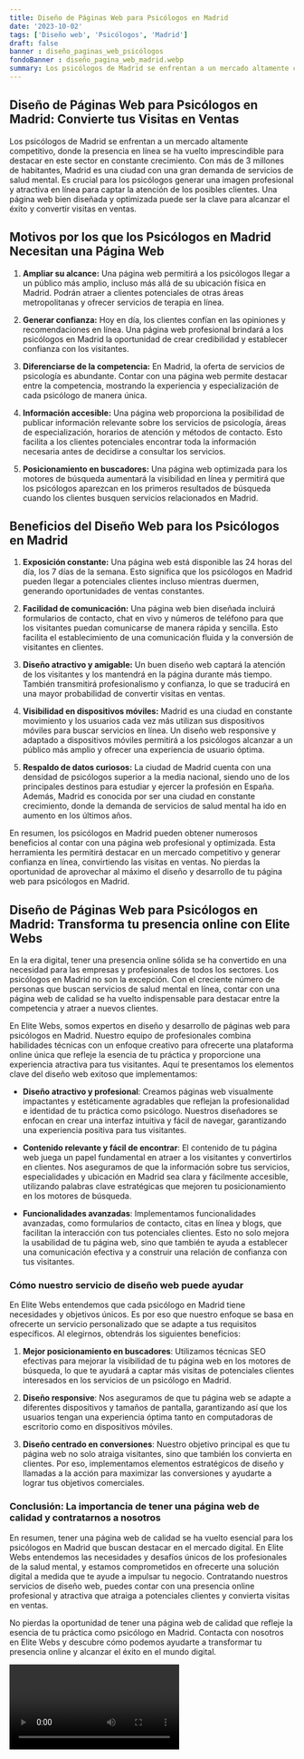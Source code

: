 ```yaml
---
title: Diseño de Páginas Web para Psicólogos en Madrid
date: '2023-10-02'
tags: ['Diseño web', 'Psicólogos', 'Madrid']
draft: false
banner : diseño_paginas_web_psicólogos
fondoBanner : diseño_pagina_web_madrid.webp
summary: Los psicólogos de Madrid se enfrentan a un mercado altamente competitivo, donde la presencia en línea se ha vuelto imprescindible para destacar en este sector en constante crecimiento. Con más de 3 millones de habitantes, Madrid es una ciudad con una gran demanda de servicios de salud mental. Es crucial para los psicólogos generar una imagen profesional y atractiva en línea para captar la atención de los posibles clientes. Una página web bien diseñada y optimizada puede ser la clave para alcanzar el éxito y convertir visitas en ventas.
---
```


## Diseño de Páginas Web para Psicólogos en Madrid: Convierte tus Visitas en Ventas

Los psicólogos de Madrid se enfrentan a un mercado altamente competitivo, donde la presencia en línea se ha vuelto imprescindible para destacar en este sector en constante crecimiento. Con más de 3 millones de habitantes, Madrid es una ciudad con una gran demanda de servicios de salud mental. Es crucial para los psicólogos generar una imagen profesional y atractiva en línea para captar la atención de los posibles clientes. Una página web bien diseñada y optimizada puede ser la clave para alcanzar el éxito y convertir visitas en ventas.

## Motivos por los que los Psicólogos en Madrid Necesitan una Página Web

1. **Ampliar su alcance:** Una página web permitirá a los psicólogos llegar a un público más amplio, incluso más allá de su ubicación física en Madrid. Podrán atraer a clientes potenciales de otras áreas metropolitanas y ofrecer servicios de terapia en línea.

2. **Generar confianza:** Hoy en día, los clientes confían en las opiniones y recomendaciones en línea. Una página web profesional brindará a los psicólogos en Madrid la oportunidad de crear credibilidad y establecer confianza con los visitantes.

3. **Diferenciarse de la competencia:** En Madrid, la oferta de servicios de psicología es abundante. Contar con una página web permite destacar entre la competencia, mostrando la experiencia y especialización de cada psicólogo de manera única.

4. **Información accesible:** Una página web proporciona la posibilidad de publicar información relevante sobre los servicios de psicología, áreas de especialización, horarios de atención y métodos de contacto. Esto facilita a los clientes potenciales encontrar toda la información necesaria antes de decidirse a consultar los servicios.

5. **Posicionamiento en buscadores:** Una página web optimizada para los motores de búsqueda aumentará la visibilidad en línea y permitirá que los psicólogos aparezcan en los primeros resultados de búsqueda cuando los clientes busquen servicios relacionados en Madrid.

## Beneficios del Diseño Web para los Psicólogos en Madrid

1. **Exposición constante:** Una página web está disponible las 24 horas del día, los 7 días de la semana. Esto significa que los psicólogos en Madrid pueden llegar a potenciales clientes incluso mientras duermen, generando oportunidades de ventas constantes.

2. **Facilidad de comunicación:** Una página web bien diseñada incluirá formularios de contacto, chat en vivo y números de teléfono para que los visitantes puedan comunicarse de manera rápida y sencilla. Esto facilita el establecimiento de una comunicación fluida y la conversión de visitantes en clientes.

3. **Diseño atractivo y amigable:** Un buen diseño web captará la atención de los visitantes y los mantendrá en la página durante más tiempo. También transmitirá profesionalismo y confianza, lo que se traducirá en una mayor probabilidad de convertir visitas en ventas.

4. **Visibilidad en dispositivos móviles:** Madrid es una ciudad en constante movimiento y los usuarios cada vez más utilizan sus dispositivos móviles para buscar servicios en línea. Un diseño web responsive y adaptado a dispositivos móviles permitirá a los psicólogos alcanzar a un público más amplio y ofrecer una experiencia de usuario óptima.

5. **Respaldo de datos curiosos:** La ciudad de Madrid cuenta con una densidad de psicólogos superior a la media nacional, siendo uno de los principales destinos para estudiar y ejercer la profesión en España. Además, Madrid es conocida por ser una ciudad en constante crecimiento, donde la demanda de servicios de salud mental ha ido en aumento en los últimos años.

En resumen, los psicólogos en Madrid pueden obtener numerosos beneficios al contar con una página web profesional y optimizada. Esta herramienta les permitirá destacar en un mercado competitivo y generar confianza en línea, convirtiendo las visitas en ventas. No pierdas la oportunidad de aprovechar al máximo el diseño y desarrollo de tu página web para psicólogos en Madrid.

<GifSeo />

<Cta />

## Diseño de Páginas Web para Psicólogos en Madrid: Transforma tu presencia online con Elite Webs

En la era digital, tener una presencia online sólida se ha convertido en una necesidad para las empresas y profesionales de todos los sectores. Los psicólogos en Madrid no son la excepción. Con el creciente número de personas que buscan servicios de salud mental en línea, contar con una página web de calidad se ha vuelto indispensable para destacar entre la competencia y atraer a nuevos clientes.

En Elite Webs, somos expertos en diseño y desarrollo de páginas web para psicólogos en Madrid. Nuestro equipo de profesionales combina habilidades técnicas con un enfoque creativo para ofrecerte una plataforma online única que refleje la esencia de tu práctica y proporcione una experiencia atractiva para tus visitantes. Aquí te presentamos los elementos clave del diseño web exitoso que implementamos:

- **Diseño atractivo y profesional**: Creamos páginas web visualmente impactantes y estéticamente agradables que reflejan la profesionalidad e identidad de tu práctica como psicólogo. Nuestros diseñadores se enfocan en crear una interfaz intuitiva y fácil de navegar, garantizando una experiencia positiva para tus visitantes.

- **Contenido relevante y fácil de encontrar**: El contenido de tu página web juega un papel fundamental en atraer a los visitantes y convertirlos en clientes. Nos aseguramos de que la información sobre tus servicios, especialidades y ubicación en Madrid sea clara y fácilmente accesible, utilizando palabras clave estratégicas que mejoren tu posicionamiento en los motores de búsqueda.

- **Funcionalidades avanzadas**: Implementamos funcionalidades avanzadas, como formularios de contacto, citas en línea y blogs, que facilitan la interacción con tus potenciales clientes. Esto no solo mejora la usabilidad de tu página web, sino que también te ayuda a establecer una comunicación efectiva y a construir una relación de confianza con tus visitantes.

### Cómo nuestro servicio de diseño web puede ayudar

En Elite Webs entendemos que cada psicólogo en Madrid tiene necesidades y objetivos únicos. Es por eso que nuestro enfoque se basa en ofrecerte un servicio personalizado que se adapte a tus requisitos específicos. Al elegirnos, obtendrás los siguientes beneficios:

1. **Mejor posicionamiento en buscadores**: Utilizamos técnicas SEO efectivas para mejorar la visibilidad de tu página web en los motores de búsqueda, lo que te ayudará a captar más visitas de potenciales clientes interesados en los servicios de un psicólogo en Madrid.

2. **Diseño responsive**: Nos aseguramos de que tu página web se adapte a diferentes dispositivos y tamaños de pantalla, garantizando así que los usuarios tengan una experiencia óptima tanto en computadoras de escritorio como en dispositivos móviles.

3. **Diseño centrado en conversiones**: Nuestro objetivo principal es que tu página web no solo atraiga visitantes, sino que también los convierta en clientes. Por eso, implementamos elementos estratégicos de diseño y llamadas a la acción para maximizar las conversiones y ayudarte a lograr tus objetivos comerciales.

### Conclusión: La importancia de tener una página web de calidad y contratarnos a nosotros

En resumen, tener una página web de calidad se ha vuelto esencial para los psicólogos en Madrid que buscan destacar en el mercado digital. En Elite Webs entendemos las necesidades y desafíos únicos de los profesionales de la salud mental, y estamos comprometidos en ofrecerte una solución digital a medida que te ayude a impulsar tu negocio. Contratando nuestros servicios de diseño web, puedes contar con una presencia online profesional y atractiva que atraiga a potenciales clientes y convierta visitas en ventas.

No pierdas la oportunidad de tener una página web de calidad que refleje la esencia de tu práctica como psicólogo en Madrid. Contacta con nosotros en Elite Webs y descubre cómo podemos ayudarte a transformar tu presencia online y alcanzar el éxito en el mundo digital.

<Video />

<CtaBot job='Psicólogos' city='Madrid' />

<Gmaps query='Madrid+españa+maps' />